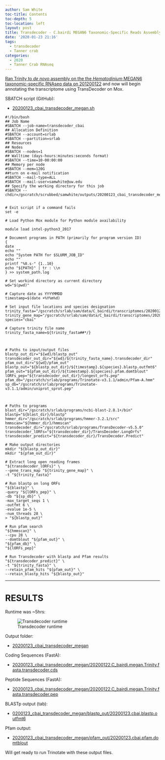 ```yaml
---
author: Sam White
toc-title: Contents
toc-depth: 5
toc-location: left
layout: post
title: Transdecoder - C.bairdi MEGAN6 Taxonomic-Specific Reads Assembly from 20200122
date: '2020-01-23 21:16'
tags:
  - transdecoder
  - Tanner crab
categories:
  - 2020
  - Tanner Crab RNAseq
---
```

[Ran Trinity to _de novo_ assembly on the the _Hematodinium_ MEGAN6 taxonomic-specific RNAseq data on 201200122](https://robertslab.github.io/sams-notebook/posts/2020/2020-01-22-Transcriptome-Assembly---Hematodinium-with-MEGAN6-Taxonomy-specific-Reads-with-Trinity-on-Mox/) and now will begin annotating the transcriptome using TransDecoder on Mox.

SBATCH script (GitHub):

- [20200123_cbai_transdecoder_megan.sh](https://github.com/RobertsLab/sams-notebook/blob/master/sbatch_scripts/20200123_cbai_transdecoder_megan.sh)

```shell
#!/bin/bash
## Job Name
#SBATCH --job-name=transdecoder_cbai
## Allocation Definition
#SBATCH --account=srlab
#SBATCH --partition=srlab
## Resources
## Nodes
#SBATCH --nodes=1
## Walltime (days-hours:minutes:seconds format)
#SBATCH --time=10-00:00:00
## Memory per node
#SBATCH --mem=120G
##turn on e-mail notification
#SBATCH --mail-type=ALL
#SBATCH --mail-user=samwhite@uw.edu
## Specify the working directory for this job
#SBATCH --chdir=/gscratch/scrubbed/samwhite/outputs/20200123_cbai_transdecoder_megan


# Exit script if a command fails
set -e

# Load Python Mox module for Python module availability

module load intel-python3_2017

# Document programs in PATH (primarily for program version ID)
{
date
echo ""
echo "System PATH for $SLURM_JOB_ID"
echo ""
printf "%0.s-" {1..10}
echo "${PATH}" | tr : \\n
} >> system_path.log

# Set workind directory as current directory
wd="$(pwd)"

# Capture date as YYYYMMDD
timestamp=$(date +%Y%m%d)

# Set input file locations and species designation
trinity_fasta="/gscratch/srlab/sam/data/C_bairdi/transcriptomes/20200122.C_bairdi.megan.Trinity.fasta"
trinity_gene_map="/gscratch/srlab/sam/data/C_bairdi/transcriptomes/20200122.C_bairdi.megan.Trinity.fasta.gene_trans_map"
species="cbai"

# Capture trinity file name
trinity_fasta_name=${trinity_fasta##*/}



# Paths to input/output files
blastp_out_dir="${wd}/blastp_out"
transdecoder_out_dir="${wd}/${trinity_fasta_name}.transdecoder_dir"
pfam_out_dir="${wd}/pfam_out"
blastp_out="${blastp_out_dir}/${timestamp}.${species}.blastp.outfmt6"
pfam_out="${pfam_out_dir}/${timestamp}.${species}.pfam.domtblout"
lORFs_pep="${transdecoder_out_dir}/longest_orfs.pep"
pfam_db="/gscratch/srlab/programs/Trinotate-v3.1.1/admin/Pfam-A.hmm"
sp_db="/gscratch/srlab/programs/Trinotate-v3.1.1/admin/uniprot_sprot.pep"



# Paths to programs
blast_dir="/gscratch/srlab/programs/ncbi-blast-2.8.1+/bin"
blastp="${blast_dir}/blastp"
hmmer_dir="/gscratch/srlab/programs/hmmer-3.2.1/src"
hmmscan="${hmmer_dir}/hmmscan"
transdecoder_dir="/gscratch/srlab/programs/TransDecoder-v5.5.0"
transdecoder_lORFs="${transdecoder_dir}/TransDecoder.LongOrfs"
transdecoder_predict="${transdecoder_dir}/TransDecoder.Predict"

# Make output directories
mkdir "${blastp_out_dir}"
mkdir "${pfam_out_dir}"

# Extract long open reading frames
"${transdecoder_lORFs}" \
--gene_trans_map "${trinity_gene_map}" \
-t "${trinity_fasta}"

# Run blastp on long ORFs
"${blastp}" \
-query "${lORFs_pep}" \
-db "${sp_db}" \
-max_target_seqs 1 \
-outfmt 6 \
-evalue 1e-5 \
-num_threads 28 \
> "${blastp_out}"

# Run pfam search
"${hmmscan}" \
--cpu 28 \
--domtblout "${pfam_out}" \
"${pfam_db}" \
"${lORFs_pep}"

# Run Transdecoder with blastp and Pfam results
"${transdecoder_predict}" \
-t "${trinity_fasta}" \
--retain_pfam_hits "${pfam_out}" \
--retain_blastp_hits "${blastp_out}"
```


---

# RESULTS

Runtime was ~5hrs:

![Transdecoder runtime](https://github.com/RobertsLab/sams-notebook/blob/master/images/screencaps/20200123_cbai_transdecoder_megan_runtime.png?raw=true)

Output folder:

- [20200123_cbai_transdecoder_megan](https://gannet.fish.washington.edu/Atumefaciens/20200123_cbai_transdecoder_megan/)

Coding Sequences (FastA):

- [20200123_cbai_transdecoder_megan/20200122.C_bairdi.megan.Trinity.fasta.transdecoder.cds](https://gannet.fish.washington.edu/Atumefaciens/20200123_cbai_transdecoder_megan/20200122.C_bairdi.megan.Trinity.fasta.transdecoder.cds)

Peptide Sequences (FastA):

- [20200123_cbai_transdecoder_megan/20200122.C_bairdi.megan.Trinity.fasta.transdecoder.pep](https://gannet.fish.washington.edu/Atumefaciens/20200123_cbai_transdecoder_megan/20200122.C_bairdi.megan.Trinity.fasta.transdecoder.pep)

BLASTp output (tab):

- [0200123_cbai_transdecoder_megan/blastp_out/20200123.cbai.blastp.outfmt6](https://gannet.fish.washington.edu/Atumefaciens/20200123_cbai_transdecoder_megan/blastp_out/20200123.cbai.blastp.outfmt6)

Pfam output:


- [20200123_cbai_transdecoder_megan/pfam_out/20200123.cbai.pfam.domtblout](https://gannet.fish.washington.edu/Atumefaciens/20200123_cbai_transdecoder_megan/pfam_out/20200123.cbai.pfam.domtblout)

Will get ready to run Trinotate with these output files.
